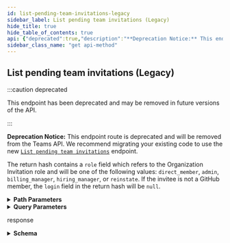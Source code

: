 ```yaml
---
id: list-pending-team-invitations-legacy
sidebar_label: List pending team invitations (Legacy)
hide_title: true
hide_table_of_contents: true
api: {"deprecated":true,"description":"**Deprecation Notice:** This endpoint route is deprecated and will be removed from the Teams API. We recommend migrating your existing code to use the new [`List pending team invitations`](https://docs.github.com/rest/reference/teams#list-pending-team-invitations) endpoint.\n\nThe return hash contains a `role` field which refers to the Organization Invitation role and will be one of the following values: `direct_member`, `admin`, `billing_manager`, `hiring_manager`, or `reinstate`. If the invitee is not a GitHub member, the `login` field in the return hash will be `null`.","externalDocs":{"description":"API method documentation","url":"https://docs.github.com/rest/reference/teams#list-pending-team-invitations-legacy"},"operationId":"teams/list-pending-invitations-legacy","parameters":[{"in":"path","name":"team_id","required":true,"schema":{"type":"integer"}},{"description":"Results per page (max 100).","in":"query","name":"per_page","schema":{"default":30,"type":"integer"}},{"description":"Page number of the results to fetch.","in":"query","name":"page","schema":{"default":1,"type":"integer"}}],"responses":{"200":{"content":{"application/json":{"examples":{"default":{"value":[{"created_at":"2016-11-30T14:46:10.000Z","email":"octocat@github.com","failed_at":"","failed_reason":"","id":1,"invitation_team_url":"https://api.github.com/organizations/2/invitations/1/teams","inviter":{"avatar_url":"https://github.com/images/error/other_user_happy.gif","events_url":"https://api.github.com/users/other_user/events{/privacy}","followers_url":"https://api.github.com/users/other_user/followers","following_url":"https://api.github.com/users/other_user/following{/other_user}","gists_url":"https://api.github.com/users/other_user/gists{/gist_id}","gravatar_id":"","html_url":"https://github.com/other_user","id":1,"login":"other_user","node_id":"MDQ6VXNlcjE=","organizations_url":"https://api.github.com/users/other_user/orgs","received_events_url":"https://api.github.com/users/other_user/received_events","repos_url":"https://api.github.com/users/other_user/repos","site_admin":false,"starred_url":"https://api.github.com/users/other_user/starred{/owner}{/repo}","subscriptions_url":"https://api.github.com/users/other_user/subscriptions","type":"User","url":"https://api.github.com/users/other_user"},"login":"monalisa","node_id":"MDQ6VXNlcjE=","role":"direct_member","team_count":2}]}},"schema":{"items":{"description":"Organization Invitation","properties":{"created_at":{"type":"string"},"email":{"nullable":true,"type":"string"},"failed_at":{"type":"string"},"failed_reason":{"type":"string"},"id":{"type":"integer"},"invitation_team_url":{"type":"string"},"invitation_teams_url":{"example":"\"https://api.github.com/organizations/16/invitations/1/teams\"","type":"string"},"inviter":{"description":"Simple User","nullable":true,"properties":{"avatar_url":{"example":"https://github.com/images/error/octocat_happy.gif","format":"uri","type":"string"},"events_url":{"example":"https://api.github.com/users/octocat/events{/privacy}","type":"string"},"followers_url":{"example":"https://api.github.com/users/octocat/followers","format":"uri","type":"string"},"following_url":{"example":"https://api.github.com/users/octocat/following{/other_user}","type":"string"},"gists_url":{"example":"https://api.github.com/users/octocat/gists{/gist_id}","type":"string"},"gravatar_id":{"example":"41d064eb2195891e12d0413f63227ea7","nullable":true,"type":"string"},"html_url":{"example":"https://github.com/octocat","format":"uri","type":"string"},"id":{"example":1,"type":"integer"},"login":{"example":"octocat","type":"string"},"node_id":{"example":"MDQ6VXNlcjE=","type":"string"},"organizations_url":{"example":"https://api.github.com/users/octocat/orgs","format":"uri","type":"string"},"received_events_url":{"example":"https://api.github.com/users/octocat/received_events","format":"uri","type":"string"},"repos_url":{"example":"https://api.github.com/users/octocat/repos","format":"uri","type":"string"},"site_admin":{"type":"boolean"},"starred_at":{"example":"\"2020-07-09T00:17:55Z\"","type":"string"},"starred_url":{"example":"https://api.github.com/users/octocat/starred{/owner}{/repo}","type":"string"},"subscriptions_url":{"example":"https://api.github.com/users/octocat/subscriptions","format":"uri","type":"string"},"type":{"example":"User","type":"string"},"url":{"example":"https://api.github.com/users/octocat","format":"uri","type":"string"}},"required":["avatar_url","events_url","followers_url","following_url","gists_url","gravatar_id","html_url","id","node_id","login","organizations_url","received_events_url","repos_url","site_admin","starred_url","subscriptions_url","type","url"],"title":"Simple User","type":"object"},"login":{"nullable":true,"type":"string"},"node_id":{"example":"\"MDIyOk9yZ2FuaXphdGlvbkludml0YXRpb24x\"","type":"string"},"role":{"type":"string"},"team_count":{"type":"integer"}},"required":["id","login","email","role","created_at","inviter","team_count","invitation_team_url","node_id"],"title":"Organization Invitation","type":"object"},"type":"array"}}},"description":"response","headers":{"Link":{"example":"<https://api.github.com/resource?page=2>; rel=\"next\", <https://api.github.com/resource?page=5>; rel=\"last\"","schema":{"type":"string"}}}}},"tags":["teams"],"x-github":{"category":"teams","deprecationDate":"2020-01-21T00:00:00.000Z","enabledForGitHubApps":true,"githubCloudOnly":false,"previews":[],"removalDate":"2021-02-01T00:00:00.000Z","subcategory":"members"},"method":"get","path":"/teams/{team_id}/invitations","servers":[{"url":"https://api.github.com"}],"info":{"contact":{"name":"Support","url":"https://support.github.com/contact"},"description":"GitHub's v3 REST API.","license":{"name":"MIT","url":"https://spdx.org/licenses/MIT"},"termsOfService":"https://docs.github.com/articles/github-terms-of-service","title":"GitHub v3 REST API","version":"1.1.4","x-apisguru-categories":["collaboration","developer_tools"],"x-logo":{"url":"https://twitter.com/github/profile_image?size=original"},"x-origin":[{"format":"openapi","url":"https://raw.githubusercontent.com/github/rest-api-description/main/descriptions/api.github.com/api.github.com.json","version":"3.0"}],"x-providerName":"github.com"},"postman":{"name":"List pending team invitations (Legacy)","description":{"content":"**Deprecation Notice:** This endpoint route is deprecated and will be removed from the Teams API. We recommend migrating your existing code to use the new [`List pending team invitations`](https://docs.github.com/rest/reference/teams#list-pending-team-invitations) endpoint.\n\nThe return hash contains a `role` field which refers to the Organization Invitation role and will be one of the following values: `direct_member`, `admin`, `billing_manager`, `hiring_manager`, or `reinstate`. If the invitee is not a GitHub member, the `login` field in the return hash will be `null`.","type":"text/plain"},"url":{"path":["teams",":team_id","invitations"],"host":["{{baseUrl}}"],"query":[{"disabled":false,"description":{"content":"Results per page (max 100).","type":"text/plain"},"key":"per_page","value":""},{"disabled":false,"description":{"content":"Page number of the results to fetch.","type":"text/plain"},"key":"page","value":""}],"variable":[{"disabled":false,"description":{"content":"(Required) ","type":"text/plain"},"type":"any","value":"","key":"team_id"}]},"header":[{"key":"Accept","value":"application/json"}],"method":"GET"}}
sidebar_class_name: "get api-method"
---
```



## List pending team invitations (Legacy)

:::caution deprecated

This endpoint has been deprecated and may be removed in future versions of the API.

:::

**Deprecation Notice:** This endpoint route is deprecated and will be removed from the Teams API. We recommend migrating your existing code to use the new [`List pending team invitations`](https://docs.github.com/rest/reference/teams#list-pending-team-invitations) endpoint.

The return hash contains a `role` field which refers to the Organization Invitation role and will be one of the following values: `direct_member`, `admin`, `billing_manager`, `hiring_manager`, or `reinstate`. If the invitee is not a GitHub member, the `login` field in the return hash will be `null`.

<details style={{"marginBottom":"1rem"}}><summary style={{}}><strong>Path Parameters</strong></summary><div><ul><ParamsItem className={"paramsItem"} param={{"in":"path","name":"team_id","required":true,"schema":{"type":"integer"}}}></ParamsItem></ul></div></details><details style={{"marginBottom":"1rem"}}><summary style={{}}><strong>Query Parameters</strong></summary><div><ul><ParamsItem className={"paramsItem"} param={{"description":"Results per page (max 100).","in":"query","name":"per_page","schema":{"default":30,"type":"integer"}}}></ParamsItem><ParamsItem className={"paramsItem"} param={{"description":"Page number of the results to fetch.","in":"query","name":"page","schema":{"default":1,"type":"integer"}}}></ParamsItem></ul></div></details><div><ApiTabs><TabItem label={"200"} value={"200"}><div>

response

</div><div><details style={{}}><summary style={{"textAlign":"left"}}><strong>Schema</strong></summary><div style={{"textAlign":"left","marginLeft":"1rem"}}></div><ul style={{"marginLeft":"1rem"}}><li><div><ul><SchemaItem collapsible={false} name={"created_at"} required={true} schemaDescription={undefined} schemaName={"string"} qualifierMessage={undefined}></SchemaItem><SchemaItem collapsible={false} name={"email"} required={true} schemaDescription={undefined} schemaName={"string"} qualifierMessage={undefined}></SchemaItem><SchemaItem collapsible={false} name={"failed_at"} required={false} schemaDescription={undefined} schemaName={"string"} qualifierMessage={undefined}></SchemaItem><SchemaItem collapsible={false} name={"failed_reason"} required={false} schemaDescription={undefined} schemaName={"string"} qualifierMessage={undefined}></SchemaItem><SchemaItem collapsible={false} name={"id"} required={true} schemaDescription={undefined} schemaName={"integer"} qualifierMessage={undefined}></SchemaItem><SchemaItem collapsible={false} name={"invitation_team_url"} required={true} schemaDescription={undefined} schemaName={"string"} qualifierMessage={undefined}></SchemaItem><SchemaItem collapsible={false} name={"invitation_teams_url"} required={false} schemaDescription={undefined} schemaName={"string"} qualifierMessage={undefined}></SchemaItem><SchemaItem collapsible={true} className={"schemaItem"}><details style={{}}><summary style={{}}><strong>inviter</strong><span style={{"opacity":"0.6"}}> object</span><strong style={{"fontSize":"var(--ifm-code-font-size)","color":"var(--openapi-required)"}}> required</strong></summary><div style={{"marginLeft":"1rem"}}><div style={{"marginTop":".5rem","marginBottom":".5rem"}}>

Simple User

</div><ul><SchemaItem collapsible={false} name={"avatar_url"} required={true} schemaDescription={undefined} schemaName={"uri"} qualifierMessage={undefined}></SchemaItem><SchemaItem collapsible={false} name={"events_url"} required={true} schemaDescription={undefined} schemaName={"string"} qualifierMessage={undefined}></SchemaItem><SchemaItem collapsible={false} name={"followers_url"} required={true} schemaDescription={undefined} schemaName={"uri"} qualifierMessage={undefined}></SchemaItem><SchemaItem collapsible={false} name={"following_url"} required={true} schemaDescription={undefined} schemaName={"string"} qualifierMessage={undefined}></SchemaItem><SchemaItem collapsible={false} name={"gists_url"} required={true} schemaDescription={undefined} schemaName={"string"} qualifierMessage={undefined}></SchemaItem><SchemaItem collapsible={false} name={"gravatar_id"} required={true} schemaDescription={undefined} schemaName={"string"} qualifierMessage={undefined}></SchemaItem><SchemaItem collapsible={false} name={"html_url"} required={true} schemaDescription={undefined} schemaName={"uri"} qualifierMessage={undefined}></SchemaItem><SchemaItem collapsible={false} name={"id"} required={true} schemaDescription={undefined} schemaName={"integer"} qualifierMessage={undefined}></SchemaItem><SchemaItem collapsible={false} name={"login"} required={true} schemaDescription={undefined} schemaName={"string"} qualifierMessage={undefined}></SchemaItem><SchemaItem collapsible={false} name={"node_id"} required={true} schemaDescription={undefined} schemaName={"string"} qualifierMessage={undefined}></SchemaItem><SchemaItem collapsible={false} name={"organizations_url"} required={true} schemaDescription={undefined} schemaName={"uri"} qualifierMessage={undefined}></SchemaItem><SchemaItem collapsible={false} name={"received_events_url"} required={true} schemaDescription={undefined} schemaName={"uri"} qualifierMessage={undefined}></SchemaItem><SchemaItem collapsible={false} name={"repos_url"} required={true} schemaDescription={undefined} schemaName={"uri"} qualifierMessage={undefined}></SchemaItem><SchemaItem collapsible={false} name={"site_admin"} required={true} schemaDescription={undefined} schemaName={"boolean"} qualifierMessage={undefined}></SchemaItem><SchemaItem collapsible={false} name={"starred_at"} required={false} schemaDescription={undefined} schemaName={"string"} qualifierMessage={undefined}></SchemaItem><SchemaItem collapsible={false} name={"starred_url"} required={true} schemaDescription={undefined} schemaName={"string"} qualifierMessage={undefined}></SchemaItem><SchemaItem collapsible={false} name={"subscriptions_url"} required={true} schemaDescription={undefined} schemaName={"uri"} qualifierMessage={undefined}></SchemaItem><SchemaItem collapsible={false} name={"type"} required={true} schemaDescription={undefined} schemaName={"string"} qualifierMessage={undefined}></SchemaItem><SchemaItem collapsible={false} name={"url"} required={true} schemaDescription={undefined} schemaName={"uri"} qualifierMessage={undefined}></SchemaItem></ul></div></details></SchemaItem><SchemaItem collapsible={false} name={"login"} required={true} schemaDescription={undefined} schemaName={"string"} qualifierMessage={undefined}></SchemaItem><SchemaItem collapsible={false} name={"node_id"} required={true} schemaDescription={undefined} schemaName={"string"} qualifierMessage={undefined}></SchemaItem><SchemaItem collapsible={false} name={"role"} required={true} schemaDescription={undefined} schemaName={"string"} qualifierMessage={undefined}></SchemaItem><SchemaItem collapsible={false} name={"team_count"} required={true} schemaDescription={undefined} schemaName={"integer"} qualifierMessage={undefined}></SchemaItem></ul></div></li></ul></details></div></TabItem></ApiTabs></div>
      
